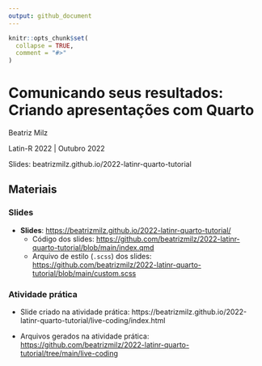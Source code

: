 ```yaml
---
output: github_document
---
```


<!-- README.md is generated from README.Rmd. Please edit that file -->

```r
knitr::opts_chunk$set(
  collapse = TRUE,
  comment = "#>"
)
```

# Comunicando seus resultados: Criando apresentações com Quarto

Beatriz Milz

Latin-R 2022 | Outubro 2022

Slides: beatrizmilz.github.io/2022-latinr-quarto-tutorial


## Materiais

### Slides

- **Slides**: <https://beatrizmilz.github.io/2022-latinr-quarto-tutorial/>
  - Código dos slides: <https://github.com/beatrizmilz/2022-latinr-quarto-tutorial/blob/main/index.qmd> 
  - Arquivo de estilo (`.scss`) dos slides: <https://github.com/beatrizmilz/2022-latinr-quarto-tutorial/blob/main/custom.scss>
  
### Atividade prática  

- Slide criado na atividade prática: https://beatrizmilz.github.io/2022-latinr-quarto-tutorial/live-coding/index.html
  
- Arquivos gerados na atividade prática: <https://github.com/beatrizmilz/2022-latinr-quarto-tutorial/tree/main/live-coding>

